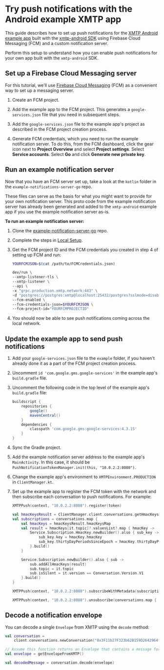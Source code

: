 
<AutoBreadcrumb />

# Try push notifications with the Android example XMTP app

This guide describes how to set up push notifications for the [XMTP Android example app](https://github.com/xmtp/xmtp-android/tree/main/example) built with the [xmtp-android SDK](https://github.com/xmtp/xmtp-android) using Firebase Cloud Messaging (FCM) and a custom notification server.

Perform this setup to understand how you can enable push notifications for your own app built with the `xmtp-android` SDK.

## Set up a Firebase Cloud Messaging server

For this tutorial, we'll use [Firebase Cloud Messaging](https://console.firebase.google.com/) (FCM) as a convenient way to set up a messaging server.

1. Create an FCM project.

2. Add the example app to the FCM project. This generates a `google-services.json` file that you need in subsequent steps.

3. Add the `google-services.json` file to the example app's project as described in the FCM project creation process.

4. Generate FCM credentials, which you need to run the example notification server. To do this, from the FCM dashboard, click the gear icon next to **Project Overview** and select **Project settings**. Select **Service accounts**. Select **Go** and click **Generate new private key**.

## Run an example notification server

Now that you have an FCM server set up, take a look at the `kotlin` folder in the `example-notifications-server-go` repo.

These files can serve as the basis for what you might want to provide for your own notification server. This proto code from the example notification server has already been generated and added to the `xmtp-android` example app if you use the example notification server as-is.

**To run an example notification server:**

1. Clone the [example-notification-server-go](https://github.com/xmtp/example-notification-server-go) repo.

2. Complete the steps in [Local Setup](https://github.com/xmtp/example-notification-server-go/blob/np/export-kotlin-proto-code/README.md#local-setup).

3. Get the FCM project ID and the FCM credentials you created in step 4 of setting up FCM and run:

   ```bash [Bash]
   YOURFCMJSON=$(cat /path/to/FCMCredentials.json)
   ```

   ```bash [Bash]
   dev/run \
   --xmtp-listener-tls \
   --xmtp-listener \
   --api \
   -x "grpc.production.xmtp.network:443" \
   -d "postgres://postgres:xmtp@localhost:25432/postgres?sslmode=disable" \
   --fcm-enabled \
   --fcm-credentials-json=$YOURFCMJSON \
   --fcm-project-id="YOURFCMPROJECTID"
   ```

4. You should now be able to see push notifications coming across the local network.

## Update the example app to send push notifications

1. Add your `google-services.json` file to the `example` folder, if you haven't already done it as a part of the FCM project creation process.

2. Uncomment `id 'com.google.gms.google-services'` in the example app's `build.gradle` file.

3. Uncomment the following code in the top level of the example app's `build.gradle` file:

   ```groovy [Groovy]
   buildscript {
       repositories {
           google()
           mavenCentral()
       }
       dependencies {
           classpath 'com.google.gms:google-services:4.3.15'
       }
   }
   ```

4. Sync the Gradle project.

5. Add the example notification server address to the example app's `MainActivity`. In this case, it should be `PushNotificationTokenManager.init(this, "10.0.2.2:8080")`.

6. Change the example app's environment to `XMTPEnvironment.PRODUCTION` in `ClientManager.kt`.

7. Set up the example app to register the FCM token with the network and then subscribe each conversation to push notifications. For example:

   ```kotlin [Kotlin]
   XMTPPush(context, "10.0.2.2:8080").register(token)
   ```

   ```kotlin [Kotlin]
   val hmacKeysResult = ClientManager.client.conversations.getHmacKeys()
   val subscriptions = conversations.map {
       val hmacKeys = hmacKeysResult.hmacKeysMap
       val result = hmacKeys[it.topic]?.valuesList?.map { hmacKey ->
           Service.Subscription.HmacKey.newBuilder().also { sub_key ->
               sub_key.key = hmacKey.hmacKey
               sub_key.thirtyDayPeriodsSinceEpoch = hmacKey.thirtyDayPeriodsSinceEpoch
           }.build()
       }

       Service.Subscription.newBuilder().also { sub ->
           sub.addAllHmacKeys(result)
           sub.topic = it.topic
           sub.isSilent = it.version == Conversation.Version.V1
       }.build()
   }

   XMTPPush(context, "10.0.2.2:8080").subscribeWithMetadata(subscriptions)
   ```

   ```kotlin [Kotlin]
   XMTPPush(context, "10.0.2.2:8080").unsubscribe(conversations.map { it.topic })
   ```

## Decode a notification envelope

You can decode a single `Envelope` from XMTP using the `decode` method:

```kotlin [Kotlin]
val conversation =
    client.conversations.newConversation("0x3F11b27F323b62B159D2642964fa27C46C841897")

// Assume this function returns an Envelope that contains a message for the above conversation
val envelope = getEnvelopeFromXMTP()

val decodedMessage = conversation.decode(envelope)
```